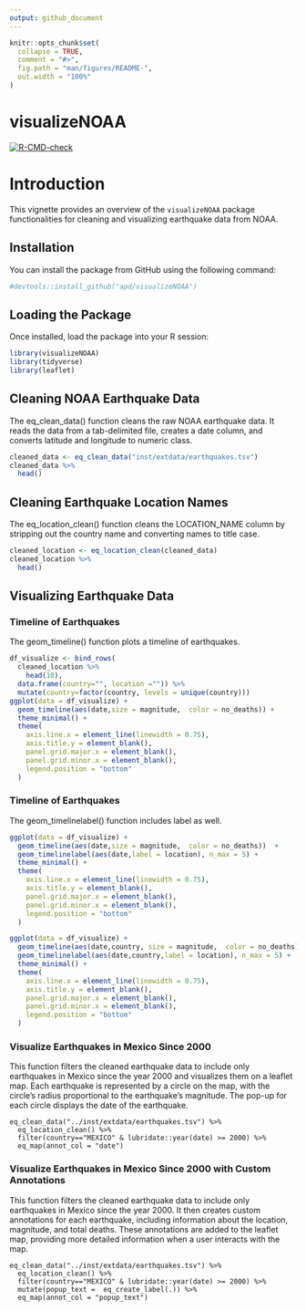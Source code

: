 ```yaml
---
output: github_document
---
```


<!-- README.md is generated from README.Rmd. Please edit that file -->

```r
knitr::opts_chunk$set(
  collapse = TRUE,
  comment = "#>",
  fig.path = "man/figures/README-",
  out.width = "100%"
)
```

# visualizeNOAA

<!-- badges: start -->
[![R-CMD-check](https://github.com/540pd/VisualizeNOAA/actions/workflows/R-CMD-check.yaml/badge.svg)](https://github.com/540pd/VisualizeNOAA/actions/workflows/R-CMD-check.yaml)
<!-- badges: end -->

# Introduction
  
This vignette provides an overview of the `visualizeNOAA` package functionalities for cleaning and visualizing earthquake data from NOAA.

## Installation

You can install the package from GitHub using the following command:
```r
#devtools::install_github("apd/visualizeNOAA")
```

## Loading the Package
Once installed, load the package into your R session:
```r
library(visualizeNOAA)
library(tidyverse)
library(leaflet)
```


## Cleaning NOAA Earthquake Data
The eq_clean_data() function cleans the raw NOAA earthquake data. It reads the data from a tab-delimited file, creates a date column, and converts latitude and longitude to numeric class.
```r
cleaned_data <- eq_clean_data("inst/extdata/earthquakes.tsv")
cleaned_data %>%
  head()
```

## Cleaning Earthquake Location Names
The eq_location_clean() function cleans the LOCATION_NAME column by stripping out the country name and converting names to title case.
```r
cleaned_location <- eq_location_clean(cleaned_data)
cleaned_location %>% 
  head()
```

## Visualizing Earthquake Data
### Timeline of Earthquakes
The geom_timeline() function plots a timeline of earthquakes.
```r
df_visualize <- bind_rows(
  cleaned_location %>%
    head(10),
  data.frame(country="", location ="")) %>% 
  mutate(country=factor(country, levels = unique(country))) 
ggplot(data = df_visualize) +
  geom_timeline(aes(date,size = magnitude,  color = no_deaths)) +
  theme_minimal() +
  theme(
    axis.line.x = element_line(linewidth = 0.75),
    axis.title.y = element_blank(),
    panel.grid.major.x = element_blank(),
    panel.grid.minor.x = element_blank(),
    legend.position = "bottom"
  )

```


### Timeline of Earthquakes
The geom_timelinelabel() function includes label as well.
```r
ggplot(data = df_visualize) +
  geom_timeline(aes(date,size = magnitude,  color = no_deaths))  +
  geom_timelinelabel(aes(date,label = location), n_max = 5) +
  theme_minimal() +
  theme(
    axis.line.x = element_line(linewidth = 0.75),
    axis.title.y = element_blank(),
    panel.grid.major.x = element_blank(),
    panel.grid.minor.x = element_blank(),
    legend.position = "bottom"
  )
```

```r
ggplot(data = df_visualize) +
  geom_timeline(aes(date,country, size = magnitude,  color = no_deaths))  +
  geom_timelinelabel(aes(date,country,label = location), n_max = 5) +
  theme_minimal() +
  theme(
    axis.line.x = element_line(linewidth = 0.75),
    axis.title.y = element_blank(),
    panel.grid.major.x = element_blank(),
    panel.grid.minor.x = element_blank(),
    legend.position = "bottom"
  )
```

### Visualize Earthquakes in Mexico Since 2000
This function filters the cleaned earthquake data to include only earthquakes in Mexico since the year 2000 and visualizes them on a leaflet map. Each earthquake is represented by a circle on the map, with the circle's radius proportional to the earthquake's magnitude. The pop-up for each circle displays the date of the earthquake.
```
eq_clean_data("../inst/extdata/earthquakes.tsv") %>%
  eq_location_clean() %>%
  filter(country=="MEXICO" & lubridate::year(date) >= 2000) %>%
  eq_map(annot_col = "date")
```

### Visualize Earthquakes in Mexico Since 2000 with Custom Annotations
This function filters the cleaned earthquake data to include only earthquakes in Mexico since the year 2000. It then creates custom annotations for each earthquake, including information about the location, magnitude, and total deaths. These annotations are added to the leaflet map, providing more detailed information when a user interacts with the map.
```
eq_clean_data("../inst/extdata/earthquakes.tsv") %>%
  eq_location_clean() %>%
  filter(country=="MEXICO" & lubridate::year(date) >= 2000) %>%
  mutate(popup_text =  eq_create_label(.)) %>%
  eq_map(annot_col = "popup_text")
```
